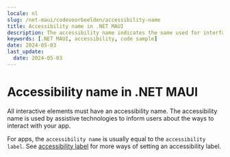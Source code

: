 ```yaml
---
locale: nl
slug: /net-maui/codevoorbeelden/accessibility-name
title: Accessibility name in .NET MAUI
description: The accessibility name indicates the name used for interface elements by assistive technologies.
keywords: [.NET MAUI, accessibility, code sample]
date: 2024-05-03
last_update:
  date: 2024-05-03
---
```


# Accessibility name in .NET MAUI

All interactive elements must have an accessibility name. The accessibility name is used by assistive technologies to inform users about the ways to interact with your app.

For apps, the `accessibility name` is usually equal to the `accessibility label`. See [accessibility label](https://github.com/appt-org/accessibility-code-examples/blob/main/accessibility-label.md) for more ways of setting an accessibility label.

<CodeSample id="accessibility-name" platform="net-maui" locale="en"/>
